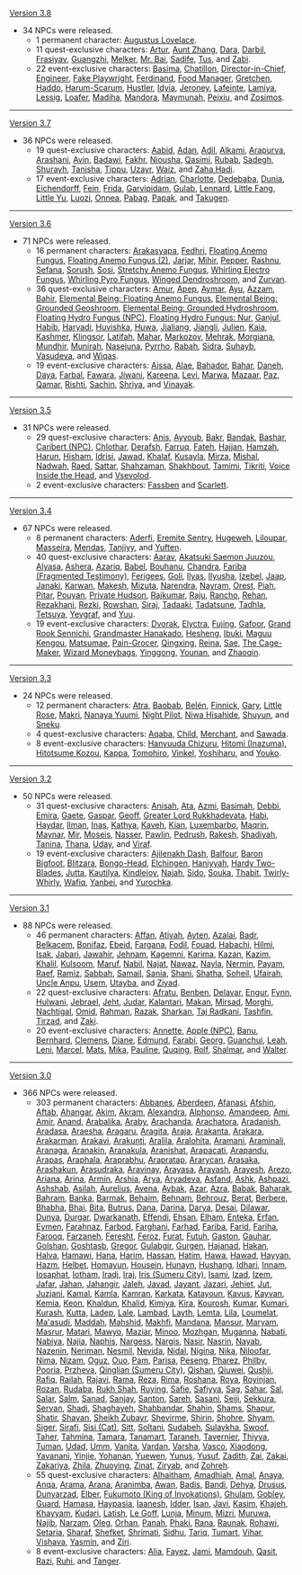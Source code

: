 {{Change History/Header|NPC}}
{{Main|NPC/Change History}}
[[Version 3.8]]
* 34 NPCs were released.
** 1 permanent character: [[Augustus Lovelace]].
** 11 quest-exclusive characters: [[Artur]], [[Aunt Zhang]], [[Dara]], [[Darbil]], [[Frasiyav]], [[Guangzhi]], [[Melker]], [[Mr. Bai]], [[Sadife]], [[Tus]], and [[Zabi]].
** 22 event-exclusive characters: [[Basima]], [[Chatillon]], [[Director-in-Chief]], [[Engineer]], [[Fake Playwright]], [[Ferdinand]], [[Food Manager]], [[Gretchen]], [[Haddo]], [[Harum-Scarum]], [[Hustler]], [[Idyia]], [[Jeroney]], [[Lafeinte]], [[Lamiya]], [[Lessig]], [[Loafer]], [[Madiha]], [[Mandora]], [[Maymunah]], [[Peixiu]], and [[Zosimos]].
----
[[Version 3.7]]
* 36 NPCs were released.
** 19 quest-exclusive characters: [[Aabid]], [[Adan]], [[Adil]], [[Alkami]], [[Arapurva]], [[Arashani]], [[Avin]], [[Badawi]], [[Fakhr]], [[Niousha]], [[Qasimi]], [[Rubab]], [[Sadegh]], [[Shurayh]], [[Tanisha]], [[Tippu]], [[Uzayr]], [[Waiz]], and [[Zaha Hadi]].
** 17 event-exclusive characters: [[Adrian]], [[Charlotte]], [[Dedebaba]], [[Dunia]], [[Eichendorff]], [[Fein]], [[Frida]], [[Garvipidam]], [[Gulab]], [[Lennard]], [[Little Fang]], [[Little Yu]], [[Luozi]], [[Onnea]], [[Pabag]], [[Papak]], and [[Takugen]].
----
[[Version 3.6]]
* 71 NPCs were released.
** 16 permanent characters: [[Arakasyapa]], [[Fedhri]], [[Floating Anemo Fungus (NPC 1)|Floating Anemo Fungus]], [[Floating Anemo Fungus (NPC 2)|Floating Anemo Fungus (2)]], [[Jarjar]], [[Mihir]], [[Pepper (NPC)|Pepper]], [[Rashnu]], [[Sefana]], [[Sorush]], [[Sosi]], [[Stretchy Anemo Fungus (NPC)|Stretchy Anemo Fungus]], [[Whirling Electro Fungus (NPC)|Whirling Electro Fungus]], [[Whirling Pyro Fungus (NPC)|Whirling Pyro Fungus]], [[Winged Dendroshroom (NPC)|Winged Dendroshroom]], and [[Zurvan]].
** 36 quest-exclusive characters: [[Amur]], [[Apep]], [[Aymar]], [[Ayu]], [[Azzam]], [[Bahir]], [[Elemental Being: Floating Anemo Fungus]], [[Elemental Being: Grounded Geoshroom]], [[Elemental Being: Grounded Hydroshroom]], [[Floating Hydro Fungus (NPC)]], [[Floating Hydro Fungus: Nur]], [[Ganjul]], [[Habib]], [[Haryadi]], [[Huvishka]], [[Huwa]], [[Jialiang]], [[Jiangli]], [[Julien]], [[Kaia]], [[Kashmer]], [[Klingsor]], [[Latifah]], [[Mahar]], [[Markozov]], [[Mehrak]], [[Morgiana]], [[Mundhir]], [[Munirah]], [[Nasejuna]], [[Pyrrho]], [[Rabah]], [[Sidra]], [[Suhayb]], [[Vasudeva]], and [[Wiqas]].
** 19 event-exclusive characters: [[Aissa]], [[Alae]], [[Bahador]], [[Bahar]], [[Daneh]], [[Daya]], [[Farbal]], [[Fawara]], [[Jiwani]], [[Kareena]], [[Levi]], [[Marwa]], [[Mazaar]], [[Paz]], [[Qamar]], [[Rishti]], [[Sachin]], [[Shriya]], and [[Vinayak]].
----
[[Version 3.5]]
* 31 NPCs were released.
** 29 quest-exclusive characters: [[Anis]], [[Ayyoub]], [[Bakr]], [[Bandak]], [[Bashar]], [[Caribert (NPC)]], [[Chlothar]], [[Derafsh]], [[Farruq]], [[Fateh]], [[Hajjan]], [[Hamzah]], [[Harun]], [[Hisham]], [[Idrisi]], [[Jawad]], [[Khalaf]], [[Kusayla]], [[Mirza]], [[Mishal]], [[Nadwah]], [[Raed]], [[Sattar]], [[Shahzaman]], [[Shakhbout]], [[Tamimi]], [[Tikriti]], [[Voice Inside the Head]], and [[Vsevolod]].
** 2 event-exclusive characters: [[Fassben]] and [[Scarlett]].
----
[[Version 3.4]]
* 67 NPCs were released.
** 8 permanent characters: [[Aderfi]], [[Eremite Sentry]], [[Hugeweh]], [[Liloupar]], [[Masseira]], [[Mendas]], [[Tanjiyy]], and [[Yuften]].
** 40 quest-exclusive characters: [[Aarav]], [[Akatsuki Saemon Juuzou]], [[Alyasa]], [[Ashera]], [[Azariq]], [[Babel]], [[Bouhanu]], [[Chandra]], [[Fariba (Fragmented Testimony)]], [[Ferigees]], [[Goli]], [[Ilyas]], [[Ilyusha]], [[Izebel]], [[Jaap]], [[Janaki]], [[Karwan]], [[Makesh]], [[Mizuta]], [[Narendra]], [[Nayram]], [[Orest]], [[Piah]], [[Pitar]], [[Pouyan]], [[Private Hudson]], [[Rajkumar]], [[Raju]], [[Rancho]], [[Rehan]], [[Rezakhani]], [[Rezki]], [[Rowshan]], [[Siraj]], [[Tadaaki]], [[Tadatsune]], [[Tadhla]], [[Tetsuya]], [[Yevgraf]], and [[Yuu]].
** 19 event-exclusive characters: [[Dvorak]], [[Elyctra]], [[Fujing]], [[Gafoor]], [[Grand Rook Sennichi]], [[Grandmaster Hanakado]], [[Hesheng]], [[Ibuki]], [[Maguu Kengou]], [[Matsumae]], [[Pain-Grocer]], [[Qingxing]], [[Reina]], [[Sae]], [[The Cage-Maker]], [[Wizard Moneybags]], [[Yinggong]], [[Younan]], and [[Zhaoqin]].
----
[[Version 3.3]]
* 24 NPCs were released.
** 12 permanent characters: [[Atra]], [[Baobab]], [[Belén]], [[Finnick]], [[Gary]], [[Little Rose]], [[Makri]], [[Nanaya Yuumi]], [[Night Pilot]], [[Niwa Hisahide]], [[Shuyun]], and [[Sneku]].
** 4 quest-exclusive characters: [[Aqaba]], [[Child]], [[Merchant]], and [[Sawada]].
** 8 event-exclusive characters: [[Hanyuuda Chizuru]], [[Hitomi (Inazuma)]], [[Hitotsume Kozou]], [[Kappa]], [[Tomohiro]], [[Vinkel]], [[Yoshiharu]], and [[Youko]].
----
[[Version 3.2]]
* 50 NPCs were released.
** 31 quest-exclusive characters: [[Anisah]], [[Ata]], [[Azmi]], [[Basimah]], [[Debbi]], [[Emira]], [[Gaete]], [[Gaspar]], [[Geoff]], [[Greater Lord Rukkhadevata]], [[Habi]], [[Haydar]], [[Ilman]], [[Inas]], [[Kathya]], [[Kaveh]], [[Kian]], [[Luxembarbo]], [[Maqrin]], [[Maynar]], [[Mir]], [[Moseis]], [[Nasser]], [[Pawlin]], [[Pedrush]], [[Rakesh]], [[Shadiyah]], [[Tanina]], [[Thana]], [[Uday]], and [[Viraf]].
** 19 event-exclusive characters: [[Ajilenakh Dash]], [[Balfour]], [[Baron Bigfoot]], [[Blitzara]], [[Bongo-Head]], [[Elchingen]], [[Haniyyah]], [[Hardy Two-Blades]], [[Jutta]], [[Kautilya]], [[Kindlejoy]], [[Najah]], [[Sido]], [[Souka]], [[Thabit]], [[Twirly-Whirly]], [[Wafiq]], [[Yanbei]], and [[Yurochka]].
----
[[Version 3.1]]
* 88 NPCs were released.
** 46 permanent characters: {{LL|"Cyrus"|,}} {{LL|"Dandelion"|,}} {{LL|"Windwheel Aster"|,}} [[Affan]], [[Atiyah]], [[Ayten]], [[Azalai]], [[Badr]], [[Belkacem]], [[Bonifaz]], [[Ebeid]], [[Fargana]], [[Fodil]], [[Fouad]], [[Habachi]], [[Hilmi]], [[Isak]], [[Jabari]], [[Jawahir]], [[Jehnam]], [[Kagemni]], [[Karima]], [[Kazan]], [[Kazim]], [[Khalil]], [[Kulsoom]], [[Maruf]], [[Nabil]], [[Najat]], [[Nawaz]], [[Nayla]], [[Nermin]], [[Payam]], [[Raef]], [[Ramiz]], [[Sabbah]], [[Samail]], [[Sania]], [[Shani]], [[Shatha]], [[Soheil]], [[Ufairah]], [[Uncle Anpu]], [[Usem]], [[Utayba]], and [[Ziyad]].
** 22 quest-exclusive characters: [[Afratu]], [[Benben]], [[Delavar]], [[Engur]], [[Fynn]], [[Hulwani]], [[Jebrael]], [[Jeht]], [[Judar]], [[Kalantari]], [[Makan]], [[Mirsad]], [[Morghi]], [[Nachtigal]], [[Omid]], [[Rahman]], [[Razak]], [[Sharkan]], [[Taj Radkani]], [[Tashfin]], [[Tirzad]], and [[Zaki]].
** 20 event-exclusive characters: [[Annette]], [[Apple (NPC)]], [[Banu]], [[Bernhard]], [[Clemens]], [[Diane]], [[Edmund]], [[Farabi]], [[Georg]], [[Guanchui]], [[Leah]], [[Leni]], [[Marcel]], [[Mats]], [[Mika]], [[Pauline]], [[Quqing]], [[Rolf]], [[Shalmar]], and [[Walter]].
----
[[Version 3.0]]
* 366 NPCs were released.
** 303 permanent characters: [[Abbanes]], [[Aberdeen]], [[Afanasi]], [[Afshin]], [[Aftab]], [[Ahangar]], [[Akim]], [[Akram]], [[Alexandra]], [[Alphonso]], [[Amandeep]], [[Ami]], [[Amir]], [[Anand]], [[Arabalika]], [[Araby]], [[Arachanda]], [[Arachatora]], [[Aradanish]], [[Aradasa]], [[Araesha]], [[Aragaru]], [[Aragita]], [[Araja]], [[Arakanta]], [[Arakara]], [[Arakarman]], [[Arakavi]], [[Arakunti]], [[Aralila]], [[Aralohita]], [[Aramani]], [[Araminali]], [[Aranaga]], [[Aranakin]], [[Aranakula]], [[Aranishat]], [[Arapacati]], [[Arapandu]], [[Arapas]], [[Araphala]], [[Araprabhu]], [[Arapratap]], [[Ararycan]], [[Arasaka]], [[Arashakun]], [[Arasudraka]], [[Aravinay]], [[Arayasa]], [[Arayash]], [[Arayesh]], [[Arezo]], [[Ariana]], [[Arina]], [[Armin]], [[Arshia]], [[Arya]], [[Aryadeva]], [[Asfand]], [[Ashk]], [[Ashpazi]], [[Ashshab]], [[Asilah]], [[Aurelius]], [[Avena]], [[Aybak]], [[Azar]], [[Azra]], [[Babak]], [[Baharak]], [[Bahram]], [[Banka]], [[Barmak]], [[Behaim]], [[Behnam]], [[Behrouz]], [[Berat]], [[Berbere]], [[Bhabha]], [[Bhai]], [[Bita]], [[Butrus]], [[Dana]], [[Darina]], [[Darya]], [[Desai]], [[Dilawar]], [[Dunya]], [[Durgar]], [[Dwarkanath]], [[Effendi]], [[Ehsan]], [[Elham]], [[Enteka]], [[Erfan]], [[Eymen]], [[Farahnaz]], [[Farbod]], [[Farghani]], [[Farhad]], [[Fariba]], [[Farid]], [[Fariha]], [[Farooq]], [[Farzaneh]], [[Feresht]], [[Feroz]], [[Furat]], [[Futuh]], [[Gaston]], [[Gauhar]], [[Golshan]], [[Goshtasb]], [[Gregor]], [[Gulabgir]], [[Gurgen]], [[Hajanad]], [[Hakan]], [[Halva]], [[Hamawi]], [[Hana]], [[Harim]], [[Hassan]], [[Hatim]], [[Hawa]], [[Hawad]], [[Hayyan]], [[Hazm]], [[Helbet]], [[Homayun]], [[Housein]], [[Hunayn]], [[Hushang]], [[Idhari]], [[Innam]], [[Iosaphat]], [[Iotham]], [[Iradj]], [[Iraj]], [[Iris (Sumeru City)]], [[Isami]], [[Izad]], [[Izem]], [[Jafar]], [[Jahan]], [[Jahangir]], [[Jaleh]], [[Javad]], [[Jayant]], [[Jazari]], [[Jehiet]], [[Jut]], [[Juzjani]], [[Kamal]], [[Kamla]], [[Kamran]], [[Karkata]], [[Katayoun]], [[Kavus]], [[Kayvan]], [[Kemia]], [[Keon]], [[Khaldun]], [[Khalid]], [[Kimiya]], [[Kira]], [[Kourosh]], [[Kumar]], [[Kumari]], [[Kurash]], [[Kutta]], [[Ladep]], [[Lale]], [[Lambad]], [[Layth]], [[Lemta]], [[Lila]], [[Loumelat]], [[Ma'asudi]], [[Maddah]], [[Mahshid]], [[Makhfi]], [[Mandana]], [[Mansur]], [[Maryam]], [[Masrur]], [[Matari]], [[Mawyo]], [[Maziar]], [[Minoo]], [[Mozhgan]], [[Muganna]], [[Nabati]], [[Nabiya]], [[Najia]], [[Naphis]], [[Nargess]], [[Nargis]], [[Nasir]], [[Nasrin]], [[Nayab]], [[Nazenin]], [[Neriman]], [[Nesmil]], [[Nevida]], [[Nidal]], [[Nigina]], [[Nika]], [[Niloofar]], [[Nima]], [[Nizam]], [[Oguz]], [[Ouo]], [[Pam]], [[Parisa]], [[Peseng]], [[Pharez]], [[Philby]], [[Pooria]], [[Przheva]], [[Qinglian (Sumeru City)]], [[Qishan]], [[Qiuwei]], [[Qushji]], [[Rafiq]], [[Railah]], [[Rajavi]], [[Rama]], [[Reza]], [[Rima]], [[Roshana]], [[Roya]], [[Royinjan]], [[Rozan]], [[Rudaba]], [[Rukh Shah]], [[Ruying]], [[Safie]], [[Safiyya]], [[Sag]], [[Sahar]], [[Sal]], [[Salar]], [[Salm]], [[Sanad]], [[Sanjay]], [[Santon]], [[Sareh]], [[Sasani]], [[Seiji]], [[Sekkura]], [[Servan]], [[Shadi]], [[Shaghayeh]], [[Shahbandar]], [[Shahin]], [[Shams]], [[Shapur]], [[Shatir]], [[Shayan]], [[Sheikh Zubayr]], [[Shevirme]], [[Shirin]], [[Shohre]], [[Shyam]], [[Siger]], [[Sirafi]], [[Sisi (Cat)]], [[Sitt]], [[Soltani]], [[Sudabeh]], [[Sulaykha]], [[Swoof]], [[Taher]], [[Tahmina]], [[Tamara]], [[Tanamart]], [[Taraneh]], [[Tavernier]], [[Thiyya]], [[Tuman]], [[Udad]], [[Umm]], [[Vanita]], [[Vardan]], [[Varsha]], [[Vasco]], [[Xiaodong]], [[Yavanani]], [[Yinjie]], [[Yohanan]], [[Yuewen]], [[Yunus]], [[Yusuf]], [[Zadith]], [[Zai]], [[Zakai]], [[Zakariya]], [[Zhila]], [[Zhuoying]], [[Zinat]], [[Ziryab]], and [[Zohreh]].
** 55 quest-exclusive characters: [[Alhaitham]], [[Amadhiah]], [[Amal]], [[Anaya]], [[Anqa]], [[Arama]], [[Arana]], [[Aranimba]], [[Awan]], [[Badis]], [[Bandi]], [[Dehya]], [[Drusus]], [[Dunyarzad]], [[Elber]], [[Fukumoto (King of Invokations)]], [[Ghulam]], [[Gobley]], [[Guard]], [[Hamasa]], [[Haypasia]], [[Iaanesh]], [[Idder]], [[Isan]], [[Javi]], [[Kasim]], [[Khajeh]], [[Khayyam]], [[Kudari]], [[Latish]], [[Le Goff]], [[Lunja]], [[Minum]], [[Mizri]], [[Muruwa]], [[Najib]], [[Narzam]], [[Oleg]], [[Orhan]], [[Panah]], [[Phaki]], [[Rana]], [[Raunak]], [[Rohawi]], [[Setaria]], [[Sharaf]], [[Shefket]], [[Shrimati]], [[Sidhu]], [[Tariq]], [[Tumart]], [[Vihar]], [[Vishava]], [[Yasmin]], and [[Ziri]].
** 8 event-exclusive characters: [[Alia]], [[Fayez]], [[Jami]], [[Mamdouh]], [[Qasit]], [[Razi]], [[Ruhi]], and [[Tanger]].